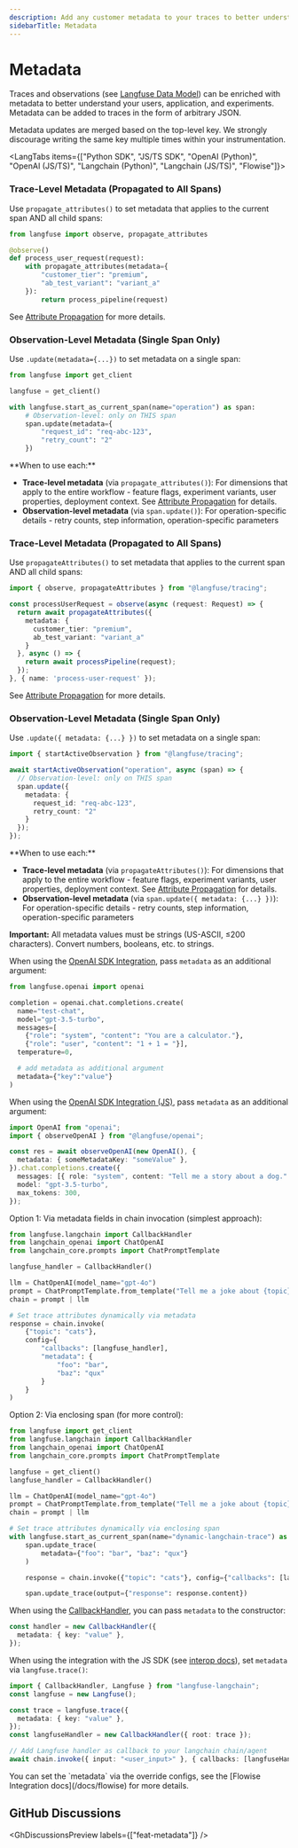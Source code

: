 ```yaml
---
description: Add any customer metadata to your traces to better understand your users, application and experiments.
sidebarTitle: Metadata
---
```


# Metadata

Traces and observations (see [Langfuse Data Model](/docs/tracing-data-model)) can be enriched with metadata to better understand your users, application, and experiments.
Metadata can be added to traces in the form of arbitrary JSON.

Metadata updates are merged based on the top-level key.
We strongly discourage writing the same key multiple times within your instrumentation.

<LangTabs items={["Python SDK", "JS/TS SDK", "OpenAI (Python)", "OpenAI (JS/TS)", "Langchain (Python)", "Langchain (JS/TS)", "Flowise"]}>
<Tab>

### Trace-Level Metadata (Propagated to All Spans)

Use `propagate_attributes()` to set metadata that applies to the current span AND all child spans:

```python
from langfuse import observe, propagate_attributes

@observe()
def process_user_request(request):
    with propagate_attributes(metadata={
        "customer_tier": "premium",
        "ab_test_variant": "variant_a"
    }):
        return process_pipeline(request)
```

See [Attribute Propagation](/docs/observability/features/attribute-propagation) for more details.

### Observation-Level Metadata (Single Span Only)

Use `.update(metadata={...})` to set metadata on a single span:

```python
from langfuse import get_client

langfuse = get_client()

with langfuse.start_as_current_span(name="operation") as span:
    # Observation-level: only on THIS span
    span.update(metadata={
        "request_id": "req-abc-123",
        "retry_count": "2"
    })
```

<Callout type="info">
**When to use each:**

- **Trace-level metadata** (via `propagate_attributes()`): For dimensions that apply to the entire workflow - feature flags, experiment variants, user properties, deployment context. See [Attribute Propagation](/docs/observability/features/attribute-propagation#trace-level-vs-observation-level) for details.
- **Observation-level metadata** (via `span.update()`): For operation-specific details - retry counts, step information, operation-specific parameters
</Callout>

</Tab>
<Tab title="JS/TS SDK">

### Trace-Level Metadata (Propagated to All Spans)

Use `propagateAttributes()` to set metadata that applies to the current span AND all child spans:

```ts
import { observe, propagateAttributes } from "@langfuse/tracing";

const processUserRequest = observe(async (request: Request) => {
  return await propagateAttributes({
    metadata: {
      customer_tier: "premium",
      ab_test_variant: "variant_a"
    }
  }, async () => {
    return await processPipeline(request);
  });
}, { name: 'process-user-request' });
```

See [Attribute Propagation](/docs/observability/features/attribute-propagation) for more details.

### Observation-Level Metadata (Single Span Only)

Use `.update({ metadata: {...} })` to set metadata on a single span:

```ts
import { startActiveObservation } from "@langfuse/tracing";

await startActiveObservation("operation", async (span) => {
  // Observation-level: only on THIS span
  span.update({
    metadata: {
      request_id: "req-abc-123",
      retry_count: "2"
    }
  });
});
```

<Callout type="info">
**When to use each:**

- **Trace-level metadata** (via `propagateAttributes()`): For dimensions that apply to the entire workflow - feature flags, experiment variants, user properties, deployment context. See [Attribute Propagation](/docs/observability/features/attribute-propagation#trace-level-vs-observation-level) for details.
- **Observation-level metadata** (via `span.update({ metadata: {...} })`): For operation-specific details - retry counts, step information, operation-specific parameters

**Important:** All metadata values must be strings (US-ASCII, ≤200 characters). Convert numbers, booleans, etc. to strings.
</Callout>

</Tab>
<Tab title="OpenAI (Python v2)">

When using the [OpenAI SDK Integration](/integrations/model-providers/openai-py), pass `metadata` as an additional argument:

```python
from langfuse.openai import openai

completion = openai.chat.completions.create(
  name="test-chat",
  model="gpt-3.5-turbo",
  messages=[
    {"role": "system", "content": "You are a calculator."},
    {"role": "user", "content": "1 + 1 = "}],
  temperature=0,

  # add metadata as additional argument
  metadata={"key":"value"}
)
```

</Tab>
<Tab title="OpenAI (JS/TS)">

When using the [OpenAI SDK Integration (JS)](/integrations/model-providers/openai-js), pass `metadata` as an additional argument:

```ts
import OpenAI from "openai";
import { observeOpenAI } from "@langfuse/openai";

const res = await observeOpenAI(new OpenAI(), {
  metadata: { someMetadataKey: "someValue" },
}).chat.completions.create({
  messages: [{ role: "system", content: "Tell me a story about a dog." }],
  model: "gpt-3.5-turbo",
  max_tokens: 300,
});
```

</Tab>
<Tab>

Option 1: Via metadata fields in chain invocation (simplest approach):

```python
from langfuse.langchain import CallbackHandler
from langchain_openai import ChatOpenAI
from langchain_core.prompts import ChatPromptTemplate

langfuse_handler = CallbackHandler()

llm = ChatOpenAI(model_name="gpt-4o")
prompt = ChatPromptTemplate.from_template("Tell me a joke about {topic}")
chain = prompt | llm

# Set trace attributes dynamically via metadata
response = chain.invoke(
    {"topic": "cats"},
    config={
        "callbacks": [langfuse_handler],
        "metadata": {
            "foo": "bar",
            "baz": "qux"
        }
    }
)
```

Option 2: Via enclosing span (for more control):

```python
from langfuse import get_client
from langfuse.langchain import CallbackHandler
from langchain_openai import ChatOpenAI
from langchain_core.prompts import ChatPromptTemplate

langfuse = get_client()
langfuse_handler = CallbackHandler()

llm = ChatOpenAI(model_name="gpt-4o")
prompt = ChatPromptTemplate.from_template("Tell me a joke about {topic}")
chain = prompt | llm

# Set trace attributes dynamically via enclosing span
with langfuse.start_as_current_span(name="dynamic-langchain-trace") as span:
    span.update_trace(
        metadata={"foo": "bar", "baz": "qux"}
    )

    response = chain.invoke({"topic": "cats"}, config={"callbacks": [langfuse_handler]})

    span.update_trace(output={"response": response.content})
```

</Tab>
<Tab title="Langchain (JS/TS)">

When using the [CallbackHandler](/integrations/frameworks/langchain), you can pass `metadata` to the constructor:

```ts
const handler = new CallbackHandler({
  metadata: { key: "value" },
});
```

When using the integration with the JS SDK (see [interop docs](/integrations/frameworks/langchain#interoperability)), set `metadata` via `langfuse.trace()`:

```ts
import { CallbackHandler, Langfuse } from "langfuse-langchain";
const langfuse = new Langfuse();

const trace = langfuse.trace({
  metadata: { key: "value" },
});
const langfuseHandler = new CallbackHandler({ root: trace });

// Add Langfuse handler as callback to your langchain chain/agent
await chain.invoke({ input: "<user_input>" }, { callbacks: [langfuseHandler] });
```

</Tab>

<Tab title="Flowise">
You can set the `metadata` via the override configs, see the [Flowise Integration docs](/docs/flowise) for more details.

</Tab>

</LangTabs>

## GitHub Discussions


<GhDiscussionsPreview labels={["feat-metadata"]} />
